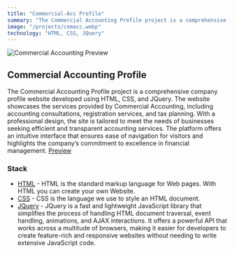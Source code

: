 ```yaml
---
title: "Commercial-Acc Profile"
summary: "The Commercial Accounting Profile project is a comprehensive company profile website developed using HTML, CSS, and JQuery. The website showcases the services provided by Commercial Accounting, including accounting consultations, registration services, and tax planning. With a professional design, the site is tailored to meet the needs of businesses seeking efficient and transparent accounting services. The platform offers an intuitive interface that ensures ease of navigation for visitors and highlights the company’s commitment to excellence in financial management."
image: "/projects/comacc.webp"
technology: "HTML, CSS, JQuery"
---
```


![Commercial Accounting Preview](/projects/comacc.webp)

## Commercial Accounting Profile

The Commercial Accounting Profile project is a comprehensive company profile website developed using HTML, CSS, and JQuery. The website showcases the services provided by Commercial Accounting, including accounting consultations, registration services, and tax planning. With a professional design, the site is tailored to meet the needs of businesses seeking efficient and transparent accounting services. The platform offers an intuitive interface that ensures ease of navigation for visitors and highlights the company’s commitment to excellence in financial management.
[Preview](https://commercial-acc.com/)

### Stack

- [HTML](https://www.w3schools.com/html/html_basic.asp) - HTML is the standard markup language for Web pages. With HTML you can create your own Website.
- [CSS](https://www.w3schools.com/css/) - CSS is the language we use to style an HTML document.
- [JQuery](https://jquery.com/) - JQuery is a fast and lightweight JavaScript library that simplifies the process of handling HTML document traversal, event handling, animations, and AJAX interactions. It offers a powerful API that works across a multitude of browsers, making it easier for developers to create feature-rich and responsive websites without needing to write extensive JavaScript code.
